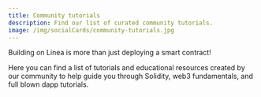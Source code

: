 ```yaml
---
title: Community tutorials
description: Find our list of curated community tutorials.
image: /img/socialCards/community-tutorials.jpg
---
```



Building on Linea is more than just deploying a smart contract!

Here you can find a list of tutorials and educational resources created by our community to help guide you through Solidity, web3 fundamentals, and full blown dapp tutorials.

<DocCardList />
